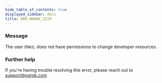 ```yaml
---
hide_table_of_contents: true
displayed_sidebar: docs
title: ERR_NGROK_1219
---
```


### Message

The user `EMAIL` does not have permissions to change developer resources.

<ErrorDetails />

### Further help

If you're having trouble resolving this error, please reach out to [support@ngrok.com](mailto:support@ngrok.com?subject=Help%20with%20ERR_NGROK_1219)
